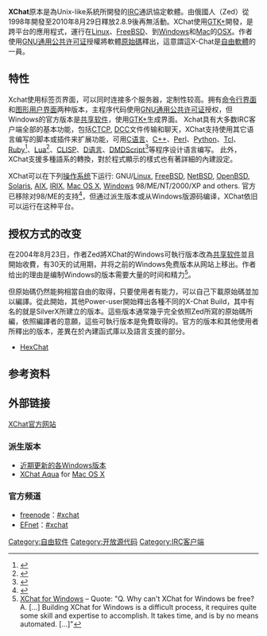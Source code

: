 {{update|time=2010-04-27T15:00:57+00:00}}
{{NoteTA|G1=IT|G2=FL}}
{{Infobox Software
| name = XChat
| logo = [[File:Logo_xchat.png|48px]]
| screenshot = [[File:Xchat2.8.0.png|240px]]
| caption = XChat 2.8.0的截图
| developer = Peter Železný (zed)
| released = <!-- {{Start date|YYYY|MM|DD}} -->
| programming language = [[C语言|C]]
| operating system = [[Microsoft_Windows|Windows]], [[Mac_OS_X|Mac OS X]], [[Unix-like|Unix-like]]
| platform =  [[跨平台|跨平台]]
| size = 1.5MB
| language = [[多国语言|多国语言]]
| genre = [[IRC|IRC]][[客戶端|客戶端]]
| license = [[专有|专有]]（Windows版本）<br>[[GNU_General_Public_License|GPL]]（其他版本）
| website = [http://www.xchat.org/ www.xchat.org]
}}

'''XChat'''原本是為Unix-like系統所開發的[[IRC|IRC]]通訊協定軟體。由俄國人{{lang|ru|Peter Železný}}（Zed）從1998年開發至2010年8月29日釋放2.8.9後再無活動。XChat使用[[GTK+|GTK+]]開發，是跨平台的應用程式，運行在[[Linux|Linux]]、[[FreeBSD|FreeBSD]]、到[[Windows|Windows]]和[[Mac|Mac]]的[[OSX|OSX]]。作者使用[[GNU通用公共许可证|GNU通用公共许可证]]授權將軟體[[原始碼|原始碼]]釋出，這意謂這X-Chat是[[自由軟體|自由軟體]]的一員。

== 特性 ==
Xchat使用标签页界面，可以同时连接多个服务器，定制性较高。拥有[[命令行界面|命令行界面]]和[[图形用户界面|图形用户界面]]两种版本，主程序代码使用[[GNU通用公共许可证|GNU通用公共许可证]]授权，但Windows的官方版本是[[共享软件|共享软件]]，使用[[GTK+|GTK+]]生成界面。
Xchat具有大多数IRC客户端全部的基本功能，包括[[CTCP|CTCP]], [[DCC|DCC]]文件传输和聊天，XChat支持使用其它语言编写的脚本或插件来扩展功能，可用[[C语言|C语言]]、[[C++|C++]]、[[Perl|Perl]]、[[Python|Python]]、[[Tcl|Tcl]]、[[Ruby|Ruby]]<ref>{{cite web|url=http://xchat-ruby.sourceforge.net/|title=XChat-Ruby Plugin|website=xchat-ruby.sourceforge.net|access-date=2010-11-12|archive-date=2022-04-21|archive-url=https://web.archive.org/web/20220421065138/http://xchat-ruby.sourceforge.net/}}</ref>、[[Lua|Lua]]<ref>{{cite web|url=http://ankh-morp.org/code/xchat-lua/|title=Vetinari's $HOME [ code :: xchat-lua ]|website=ankh-morp.org|access-date=2019-01-01|archive-date=2012-06-30|archive-url=https://archive.today/20120630205600/http://ankh-morp.org/code/xchat-lua/}}</ref>、[[CLISP|CLISP]]、[[D语言|D语言]]、[[DMDScript|DMDScript]]<ref>{{Cite web |url=http://unborn.ludost.net/xcdscript/ |title=xcdscript home page |accessdate=2010-11-12 |archive-date=2011-05-01 |archive-url=https://web.archive.org/web/20110501061348/http://unborn.ludost.net/xcdscript/ |dead-url=yes }}</ref>等程序设计语言编写。
此外，XChat支援多種語系的轉換，對於程式顯示的樣式也有著詳細的內建設定。

XChat可以在下列[[操作系统|操作系统]]下运行: GNU/[[Linux|Linux]], [[FreeBSD|FreeBSD]], [[NetBSD|NetBSD]], [[OpenBSD|OpenBSD]], [[Solaris|Solaris]], [[IBM_AIX_(operating_system)|AIX]], [[IRIX|IRIX]], [[Mac_OS_X|Mac OS X]], [[Microsoft_Windows|Windows]] 98/ME/NT/2000/XP and others.
官方已移除对98/ME的支持<ref>{{cite web|url=http://forum.xchat.org/viewtopic.php?t=3989|title=XChat Forum - Support for Windows 98/ME dropped|date=2010-09-09|dead-url=yes|archive-url=https://web.archive.org/web/20100909200135/http://forum.xchat.org/viewtopic.php?t=3989|archive-date=2010-09-09|access-date=2020-05-04}}</ref>，但通过派生版本或从Windows版源码编译，XChat依旧可以运行在这种平台。 

== 授权方式的改变 ==
在2004年8月23日，作者Zed將XChat的Windows可執行版本改為[[共享软件|共享软件]]並且開始收費，有30天的试用期，并将之前的Windows免费版本从网站上移出。作者给出的理由是编制Windows的版本需要大量的时间和精力<ref>[http://www.xchat.org/windows/ XChat for Windows] {{Wayback|url=http://www.xchat.org/windows/ |date=20040825031510 }} – Quote: "Q. Why can't XChat for Windows be free? A. [...] Building XChat for Windows is a difficult process, it requires quite some skill and expertise to accomplish. It takes time, and is by no means automated. [...]"</ref>。

但原始碼仍然能夠相當自由的取得，只要使用者有能力，可以自己下載原始碼並加以編譯。從此開始，其他Power-user開始釋出各種不同的X-Chat Build，其中有名的就是SilverX所建立的版本。這些版本通常幾乎完全依照Zed所寫的原始碼所編，依照編譯者的意願，這些可執行版本是免費取得的。官方的版本和其他使用者所釋出的版本，差異在於內建函式庫以及語言支援的部分。
* [[HexChat|HexChat]]

== 参考资料 ==
{{Reflist}}

== 外部链接 ==
[http://www.xchat.org/ XChat官方网站] {{Wayback|url=http://www.xchat.org/ |date=20160131013903 }}

=== 派生版本 ===
* [http://xchatdata.net/Using/BuildLineup 近期更新的各Windows版本] {{Wayback|url=http://xchatdata.net/Using/BuildLineup |date=20220421160931 }}
* [https://web.archive.org/web/20080516051831/http://xchataqua.sourceforge.net/ XChat Aqua] for [[Mac_OS_X|Mac OS X]]

=== 官方频道 ===
* [[freenode|freenode]]：[irc://irc.freenode.net/xchat #xchat]{{Dead link|date=2017年11月 |bot=InternetArchiveBot |fix-attempted=yes }}
* [[EFnet|EFnet]]：[irc://irc.efnet.org/xchat #xchat]{{Dead link|date=2017年11月 |bot=InternetArchiveBot |fix-attempted=yes }}

{{IRC footer}}

[[Category:自由软件|Category:自由软件]]
[[Category:开放源代码|Category:开放源代码]]
[[Category:IRC客户端|Category:IRC客户端]]